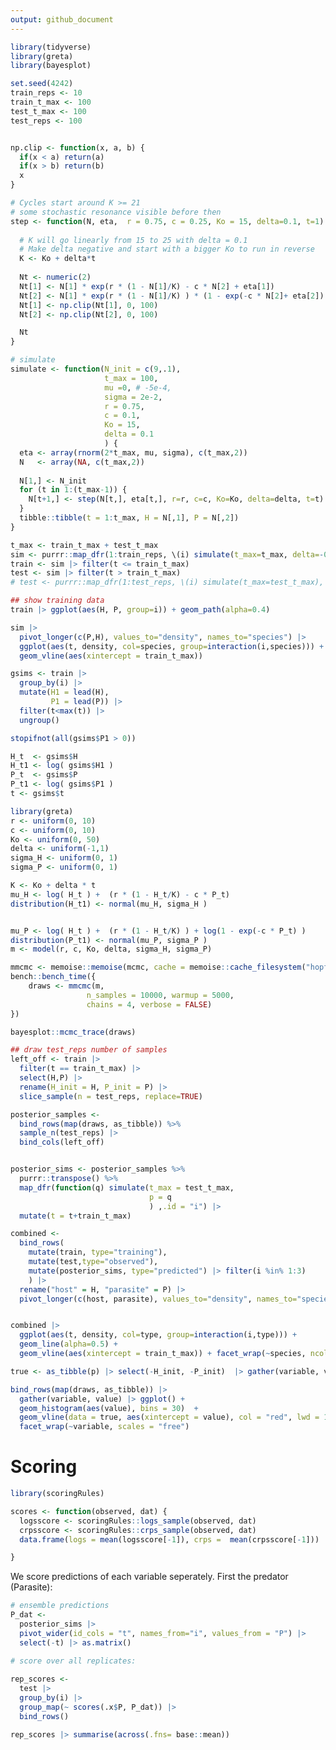 ```yaml
---
output: github_document
---
```



```r
library(tidyverse)
library(greta)
library(bayesplot)

set.seed(4242)
train_reps <- 10
train_t_max <- 100
test_t_max <- 100
test_reps <- 100


np.clip <- function(x, a, b) {
  if(x < a) return(a)
  if(x > b) return(b)
  x
}
```

```r

# Cycles start around K >= 21
# some stochastic resonance visible before then
step <- function(N, eta,  r = 0.75, c = 0.25, Ko = 15, delta=0.1, t=1) {
  
  # K will go linearly from 15 to 25 with delta = 0.1
  # Make delta negative and start with a bigger Ko to run in reverse
  K <- Ko + delta*t
  
  Nt <- numeric(2)
  Nt[1] <- N[1] * exp(r * (1 - N[1]/K) - c * N[2] + eta[1])
  Nt[2] <- N[1] * exp(r * (1 - N[1]/K) ) * (1 - exp(-c * N[2]+ eta[2]) )
  Nt[1] <- np.clip(Nt[1], 0, 100)
  Nt[2] <- np.clip(Nt[2], 0, 100)

  Nt
}

# simulate
simulate <- function(N_init = c(9,.1),
                     t_max = 100,
                     mu =0, # -5e-4,
                     sigma = 2e-2,
                     r = 0.75, 
                     c = 0.1,
                     Ko = 15,
                     delta = 0.1
                     ) {
  eta <- array(rnorm(2*t_max, mu, sigma), c(t_max,2))
  N   <- array(NA, c(t_max,2))
  
  N[1,] <- N_init
  for (t in 1:(t_max-1)) {
    N[t+1,] <- step(N[t,], eta[t,], r=r, c=c, Ko=Ko, delta=delta, t=t)
  }
  tibble::tibble(t = 1:t_max, H = N[,1], P = N[,2])
}
```


```r
t_max <- train_t_max + test_t_max
sim <- purrr::map_dfr(1:train_reps, \(i) simulate(t_max=t_max, delta=-0.08, Ko=30), .id = "i")
train <- sim |> filter(t <= train_t_max)
test <- sim |> filter(t > train_t_max)
# test <- purrr::map_dfr(1:test_reps, \(i) simulate(t_max=test_t_max), .id = "i")

## show training data
train |> ggplot(aes(H, P, group=i)) + geom_path(alpha=0.4)

sim |> 
  pivot_longer(c(P,H), values_to="density", names_to="species") |>
  ggplot(aes(t, density, col=species, group=interaction(i,species))) + geom_line(alpha=0.2) +
  geom_vline(aes(xintercept = train_t_max))
```




```r
gsims <- train |> 
  group_by(i) |> 
  mutate(H1 = lead(H),
         P1 = lead(P)) |> 
  filter(t<max(t)) |> 
  ungroup()

stopifnot(all(gsims$P1 > 0))

H_t  <- gsims$H 
H_t1 <- log( gsims$H1 ) 
P_t  <- gsims$P
P_t1 <- log( gsims$P1 )
t <- gsims$t
```

```r
library(greta)
r <- uniform(0, 10)
c <- uniform(0, 10)
Ko <- uniform(0, 50)
delta <- uniform(-1,1)
sigma_H <- uniform(0, 1)
sigma_P <- uniform(0, 1)

K <- Ko + delta * t
mu_H <- log( H_t ) +  (r * (1 - H_t/K) - c * P_t) 
distribution(H_t1) <- normal(mu_H, sigma_H )


mu_P <- log( H_t ) +  (r * (1 - H_t/K) ) + log(1 - exp(-c * P_t) )
distribution(P_t1) <- normal(mu_P, sigma_P )
m <- model(r, c, Ko, delta, sigma_H, sigma_P)
```

```r
mmcmc <- memoise::memoise(mcmc, cache = memoise::cache_filesystem("hopf_decrease_cache"))
bench::bench_time({                 
    draws <- mmcmc(m, 
                 n_samples = 10000, warmup = 5000,
                 chains = 4, verbose = FALSE)
})
```

```r
bayesplot::mcmc_trace(draws)
```






```r
## draw test_reps number of samples
left_off <- train |> 
  filter(t == train_t_max) |> 
  select(H,P) |> 
  rename(H_init = H, P_init = P) |>
  slice_sample(n = test_reps, replace=TRUE)

posterior_samples <- 
  bind_rows(map(draws, as_tibble)) %>% 
  sample_n(test_reps) |>
  bind_cols(left_off)


posterior_sims <- posterior_samples %>%
  purrr::transpose() %>%
  map_dfr(function(q) simulate(t_max = test_t_max,
                               p = q
                               ) ,.id = "i") |>
  mutate(t = t+train_t_max)
```

```r
combined <- 
  bind_rows(
    mutate(train, type="training"), 
    mutate(test,type="observed"),  
    mutate(posterior_sims, type="predicted") |> filter(i %in% 1:3)
    ) |>
  rename("host" = H, "parasite" = P) |>
  pivot_longer(c(host, parasite), values_to="density", names_to="species")


combined |> 
  ggplot(aes(t, density, col=type, group=interaction(i,type))) + 
  geom_line(alpha=0.5) +
  geom_vline(aes(xintercept = train_t_max)) + facet_wrap(~species, ncol=1)
```



```r
true <- as_tibble(p) |> select(-H_init, -P_init)  |> gather(variable, value)

bind_rows(map(draws, as_tibble)) |>
  gather(variable, value) |> ggplot() + 
  geom_histogram(aes(value), bins = 30)  +
  geom_vline(data = true, aes(xintercept = value), col = "red", lwd = 1) + 
  facet_wrap(~variable, scales = "free")
```


# Scoring


```r
library(scoringRules)

scores <- function(observed, dat) {
  logsscore <- scoringRules::logs_sample(observed, dat)
  crpsscore <- scoringRules::crps_sample(observed, dat)
  data.frame(logs = mean(logsscore[-1]), crps =  mean(crpsscore[-1]))

}
```

We score predictions of each variable seperately.  First the predator (Parasite):

```r
# ensemble predictions
P_dat <- 
  posterior_sims |> 
  pivot_wider(id_cols = "t", names_from="i", values_from = "P") |> 
  select(-t) |> as.matrix()


```


```r
# score over all replicates:
  
rep_scores <- 
  test |> 
  group_by(i) |> 
  group_map(~ scores(.x$P, P_dat)) |> 
  bind_rows()

rep_scores |> summarise(across(.fns= base::mean))

```
